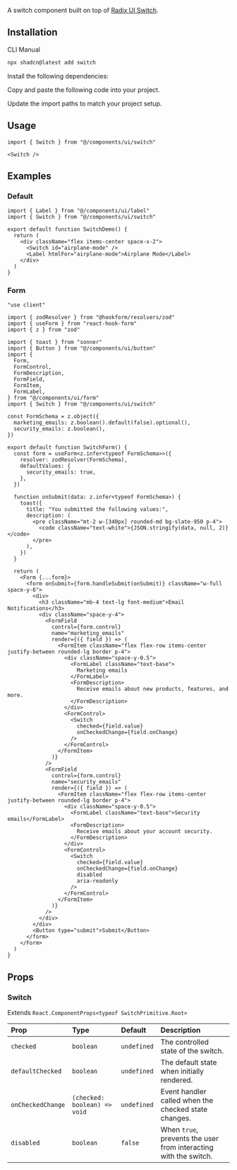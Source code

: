 
<ComponentPreview demoName="switch-demo"  />

A switch component built on top of [Radix UI Switch](https://www.radix-ui.com/primitives/docs/components/switch).

## Installation

<Tabs defaultValue="cli">

<TabsList>
  <TabsTrigger value="cli">CLI</TabsTrigger>
  <TabsTrigger value="manual">Manual</TabsTrigger>
</TabsList>

<TabsContent value="cli">

```bash
npx shadcn@latest add switch
```

</TabsContent>

<TabsContent value="manual">

<Steps>

<Step>Install the following dependencies:</Step>

<InstallBlock packageName="@radix-ui/react-switch" />

<Step>Copy and paste the following code into your project.</Step>

<ComponentSource name="switch" />

<Step>Update the import paths to match your project setup.</Step>

</Steps>

</TabsContent>

</Tabs>

## Usage

```tsx
import { Switch } from "@/components/ui/switch"
```

```tsx
<Switch />
```

## Examples

### Default

<ComponentPreview demoName="switch-demo"  />

```tsx
import { Label } from "@/components/ui/label"
import { Switch } from "@/components/ui/switch"

export default function SwitchDemo() {
  return (
    <div className="flex items-center space-x-2">
      <Switch id="airplane-mode" />
      <Label htmlFor="airplane-mode">Airplane Mode</Label>
    </div>
  )
}
```

### Form

<ComponentPreview demoName="switch-form"  />

```tsx
"use client"

import { zodResolver } from "@hookform/resolvers/zod"
import { useForm } from "react-hook-form"
import { z } from "zod"

import { toast } from "sonner"
import { Button } from "@/components/ui/button"
import {
  Form,
  FormControl,
  FormDescription,
  FormField,
  FormItem,
  FormLabel,
} from "@/components/ui/form"
import { Switch } from "@/components/ui/switch"

const FormSchema = z.object({
  marketing_emails: z.boolean().default(false).optional(),
  security_emails: z.boolean(),
})

export default function SwitchForm() {
  const form = useForm<z.infer<typeof FormSchema>>({
    resolver: zodResolver(FormSchema),
    defaultValues: {
      security_emails: true,
    },
  })

  function onSubmit(data: z.infer<typeof FormSchema>) {
    toast({
      title: "You submitted the following values:",
      description: (
        <pre className="mt-2 w-[340px] rounded-md bg-slate-950 p-4">
          <code className="text-white">{JSON.stringify(data, null, 2)}</code>
        </pre>
      ),
    })
  }

  return (
    <Form {...form}>
      <form onSubmit={form.handleSubmit(onSubmit)} className="w-full space-y-6">
        <div>
          <h3 className="mb-4 text-lg font-medium">Email Notifications</h3>
          <div className="space-y-4">
            <FormField
              control={form.control}
              name="marketing_emails"
              render={({ field }) => (
                <FormItem className="flex flex-row items-center justify-between rounded-lg border p-4">
                  <div className="space-y-0.5">
                    <FormLabel className="text-base">
                      Marketing emails
                    </FormLabel>
                    <FormDescription>
                      Receive emails about new products, features, and more.
                    </FormDescription>
                  </div>
                  <FormControl>
                    <Switch
                      checked={field.value}
                      onCheckedChange={field.onChange}
                    />
                  </FormControl>
                </FormItem>
              )}
            />
            <FormField
              control={form.control}
              name="security_emails"
              render={({ field }) => (
                <FormItem className="flex flex-row items-center justify-between rounded-lg border p-4">
                  <div className="space-y-0.5">
                    <FormLabel className="text-base">Security emails</FormLabel>
                    <FormDescription>
                      Receive emails about your account security.
                    </FormDescription>
                  </div>
                  <FormControl>
                    <Switch
                      checked={field.value}
                      onCheckedChange={field.onChange}
                      disabled
                      aria-readonly
                    />
                  </FormControl>
                </FormItem>
              )}
            />
          </div>
        </div>
        <Button type="submit">Submit</Button>
      </form>
    </Form>
  )
}
```

## Props

### Switch

Extends `React.ComponentProps<typeof SwitchPrimitive.Root>`

| Prop | Type | Default | Description |
| :-- | :-- | :-- | :-- |
| `checked` | `boolean` | `undefined` | The controlled state of the switch. |
| `defaultChecked` | `boolean` | `undefined` | The default state when initially rendered. |
| `onCheckedChange` | `(checked: boolean) => void` | `undefined` | Event handler called when the checked state changes. |
| `disabled` | `boolean` | `false` | When `true`, prevents the user from interacting with the switch. |